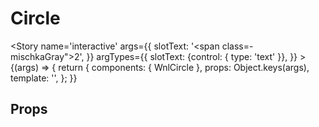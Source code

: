 
<Meta title='molecules/Circle' component={WnlCircle} />

# Circle

<Story name='interactive'
    args={{
        slotText: '<span class=-mischkaGray">2</span>',
    }}
    argTypes={{
        slotText: {control: { type: 'text' }},
    }}
    >
    {(args) => {
        return {
            components: { WnlCircle },
            props: Object.keys(args),
            template: '<wnl-circle><span v-html="slotText" /></wnl-circle>',
        };
    }}
</Story>

## Props

<Props of={WnlCircle} />
